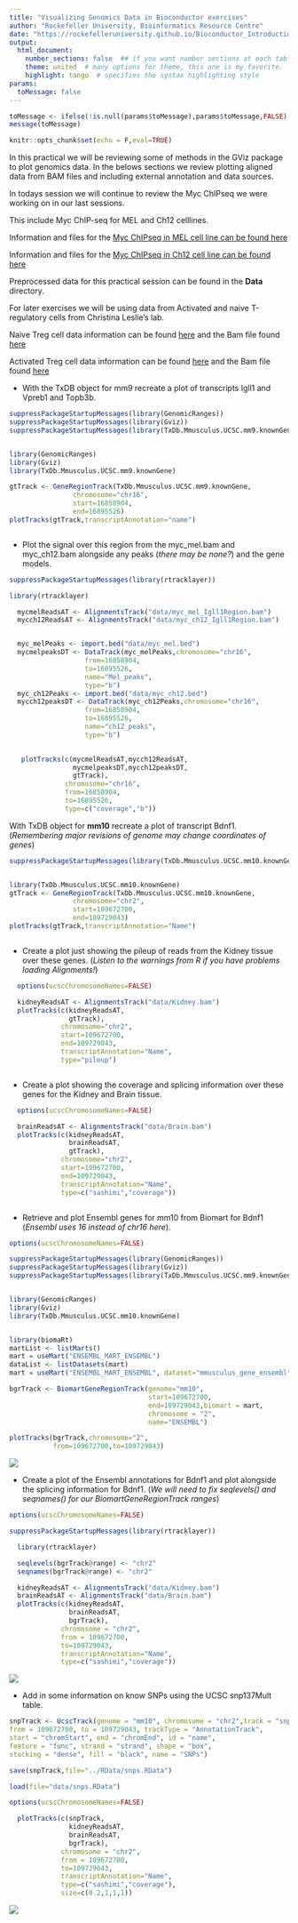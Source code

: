 ```yaml
---
title: "Visualizing Genomics Data in Bioconductor exercises"
author: "Rockefeller University, Bioinformatics Resource Centre"
date: "https://rockefelleruniversity.github.io/Bioconductor_Introduction/"
output: 
  html_document:
    number_sections: false  ## if you want number sections at each table header
    theme: united  # many options for theme, this one is my favorite.
    highlight: tango  # specifies the syntax highlighting style
params:
  toMessage: false    
---
```


```r
toMessage <- ifelse(!is.null(params$toMessage),params$toMessage,FALSE)
message(toMessage)
```

```r
knitr::opts_chunk$set(echo = F,eval=TRUE)
```

In this practical we will be reviewing some of methods in the GViz package to plot genomics data. In the belows sections we review plotting aligned data from BAM files and including external annotation and data sources.

In todays session we will continue to review the Myc ChIPseq we were working on in our last sessions.

This include Myc ChIP-seq for MEL and Ch12 celllines.

Information and files for the [Myc ChIPseq in MEL cell line can be found here](https://www.encodeproject.org/experiments/ENCSR000EUA/)

Information and files for the [Myc ChIPseq in Ch12 cell line can be found here](https://www.encodeproject.org/experiments/ENCSR000ERN/)

Preprocessed data for this practical session can be found in the **Data** directory.

For later exercises we will be using data from Activated and naive T-regulatory cells from Christina Leslie's lab.

Naive Treg cell data information can be found [here](https://www.encodeproject.org/experiments/ENCSR486LMB/) and the Bam file found [here](https://www.encodeproject.org/files/ENCFF906UTB/@@download/ENCFF906UTB.bam)

Activated Treg cell data information can be found [here](https://www.encodeproject.org/experiments/ENCSR726DNP/) and the Bam file found [here](https://www.encodeproject.org/files/ENCFF726OCP/@@download/ENCFF726OCP.bam)


* With the TxDB object for mm9 recreate a plot of transcripts Igll1 and Vpreb1 and Topb3b.


```r

suppressPackageStartupMessages(library(GenomicRanges))
suppressPackageStartupMessages(library(Gviz))
suppressPackageStartupMessages(library(TxDb.Mmusculus.UCSC.mm9.knownGene))


library(GenomicRanges)
library(Gviz)
library(TxDb.Mmusculus.UCSC.mm9.knownGene)

gtTrack <- GeneRegionTrack(TxDb.Mmusculus.UCSC.mm9.knownGene,
                chromosome="chr16",
                start=16858904,
                end=16895526)
plotTracks(gtTrack,transcriptAnnotation="name")



```


* Plot the signal over this region from the myc_mel.bam and myc_ch12.bam alongside any peaks (*there may be none?*) and the gene models. 


```r
suppressPackageStartupMessages(library(rtracklayer))

library(rtracklayer)

  mycmelReadsAT <- AlignmentsTrack("data/myc_mel_Igll1Region.bam")
  mycch12ReadsAT <- AlignmentsTrack("data/myc_ch12_Igll1Region.bam")


  myc_melPeaks <- import.bed("data/myc_mel.bed")
  mycmelpeaksDT <- DataTrack(myc_melPeaks,chromosome="chr16",
                   from=16858904,
                   to=16895526,
                   name="Mel_peaks",
                   type="b")
  myc_ch12Peaks <- import.bed("data/myc_ch12.bed")
  mycch12peaksDT <- DataTrack(myc_ch12Peaks,chromosome="chr16",
                   from=16858904,
                   to=16895526,
                   name="ch12_peaks",
                   type="b")

   
   plotTracks(c(mycmelReadsAT,mycch12ReadsAT,
                mycmelpeaksDT,mycch12peaksDT,
                gtTrack),
              chromosome="chr16",
              from=16858904,
              to=16895526,
              type=c("coverage","b"))


```


With TxDB object for **mm10** recreate a plot of transcript Bdnf1. (*Remembering major revisions of genome may change coordinates of genes*)


```r

suppressPackageStartupMessages(library(TxDb.Mmusculus.UCSC.mm10.knownGene))


library(TxDb.Mmusculus.UCSC.mm10.knownGene)
gtTrack <- GeneRegionTrack(TxDb.Mmusculus.UCSC.mm10.knownGene,
                chromosome="chr2",
                start=109672700,
                end=109729043)
plotTracks(gtTrack,transcriptAnnotation="Name")



```


* Create a plot just showing the pileup of reads from the Kidney tissue over these genes. (*Listen to the warnings from R if you have problems loading Alignments!*)

```r

  options(ucscChromosomeNames=FALSE)

  kidneyReadsAT <- AlignmentsTrack("data/Kidney.bam")
  plotTracks(c(kidneyReadsAT,
               gtTrack),
             chromosome="chr2",
             start=109672700,
             end=109729043,
             transcriptAnnotation="Name",
             type="pileup")



```


* Create a plot showing the coverage and splicing information over these genes for the Kidney and Brain tissue.

```r

  options(ucscChromosomeNames=FALSE)

  brainReadsAT <- AlignmentsTrack("data/Brain.bam")
  plotTracks(c(kidneyReadsAT,
               brainReadsAT,
               gtTrack),
             chromosome="chr2",
             start=109672700,
             end=109729043,
             transcriptAnnotation="Name",
             type=c("sashimi","coverage"))



```



* Retrieve and plot Ensembl genes for mm10 from Biomart for Bdnf1 (*Ensembl uses 16 instead of chr16 here*).


```r
options(ucscChromosomeNames=FALSE)

suppressPackageStartupMessages(library(GenomicRanges))
suppressPackageStartupMessages(library(Gviz))
suppressPackageStartupMessages(library(TxDb.Mmusculus.UCSC.mm9.knownGene))


library(GenomicRanges)
library(Gviz)
library(TxDb.Mmusculus.UCSC.mm10.knownGene)


library(biomaRt)
martList <- listMarts()
mart = useMart("ENSEMBL_MART_ENSEMBL")
dataList <- listDatasets(mart)
mart = useMart("ENSEMBL_MART_ENSEMBL", dataset="mmusculus_gene_ensembl")

bgrTrack <- BiomartGeneRegionTrack(genome="mm10",
                                   start=109672700,
                                   end=109729043,biomart = mart,
                                   chromosome = "2",
                                   name="ENSEMBL")

plotTracks(bgrTrack,chromosome="2",
           from=109672700,to=109729043)

```

![](imgs/exercise1_a.png)

* Create a plot of the Ensembl annotations for Bdnf1 and plot alongside the splicing information for Bdnf1. (*We will need to fix seqlevels() and seqnames() for our BiomartGeneRegionTrack ranges*)

```r
options(ucscChromosomeNames=FALSE)

suppressPackageStartupMessages(library(rtracklayer))

  library(rtracklayer)

  seqlevels(bgrTrack@range) <- "chr2"
  seqnames(bgrTrack@range) <- "chr2"

  kidneyReadsAT <- AlignmentsTrack("data/Kidney.bam")
  brainReadsAT <- AlignmentsTrack("data/Brain.bam")
  plotTracks(c(kidneyReadsAT,
               brainReadsAT,
               bgrTrack),
             chromosome = "chr2",
             from = 109672700, 
             to=109729043,
             transcriptAnnotation="Name",
             type=c("sashimi","coverage"))

```

![](imgs/exercise2_b.png)

* Add in some information on know SNPs using the UCSC snp137Mult table.

```r

snpTrack <- UcscTrack(genome = "mm10", chromosome = "chr2",track = "snp137Mult",
from = 109672700, to = 109729043, trackType = "AnnotationTrack",
start = "chromStart", end = "chromEnd", id = "name",
feature = "func", strand = "strand", shape = "box",
stacking = "dense", fill = "black", name = "SNPs")

save(snpTrack,file="../RData/snps.RData")
```

```r
load(file="data/snps.RData")
```


```r
options(ucscChromosomeNames=FALSE)

  plotTracks(c(snpTrack,
               kidneyReadsAT,
               brainReadsAT,
               bgrTrack),
             chromosome = "chr2",
             from = 109672700, 
             to=109729043,
             transcriptAnnotation="Name",
             type=c("sashimi","coverage"),
             size=c(0.2,1,1,1))

```

![](imgs/exercise3.png)
